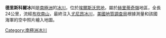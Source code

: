 {{coord|79|42|S|83|0|W|source:GNIS|display=title}}

'''德里斯科爾冰川'''是[[南極洲|南極洲]]的[[冰川|冰川]]，位於[[埃爾斯沃思地|埃爾斯沃思地]]，屬於[[赫里蒂奇嶺|赫里蒂奇嶺]]地區，全長24公里，流經[[布坎南山|布坎南山]]，最終注入[[尤尼昂冰川|尤尼昂冰川]]，[[美國地質調查局|美國地質調查局]]根據測量和該國海軍的空中照片繪入地圖。

{{DEFAULTSORT:Driscoll Glacier}}
[[Category:南極洲冰川|Category:南極洲冰川]]


{{EllsworthLand-geo-stub}}